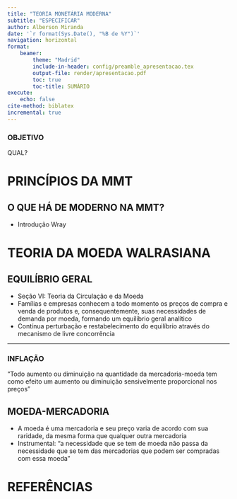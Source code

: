 ```yaml
---
title: "TEORIA MONETÁRIA MODERNA"
subtitle: "ESPECIFICAR"
author: Alberson Miranda
date: '`r format(Sys.Date(), "%B de %Y")`'
navigation: horizontal
format:
    beamer:
        theme: "Madrid"
        include-in-header: config/preamble_apresentacao.tex
        output-file: render/apresentacao.pdf
        toc: true
        toc-title: SUMÁRIO
execute:
    echo: false
cite-method: biblatex
incremental: true
---
```


### OBJETIVO

QUAL?

# PRINCÍPIOS DA MMT

## O QUE HÁ DE MODERNO NA MMT?

- Introdução Wray

# TEORIA DA MOEDA WALRASIANA

## EQUILÍBRIO GERAL

- Seção VI: Teoria da Circulação e da Moeda \cite{walras_leon_compendio_1986}
- Famílias e empresas conhecem a todo momento os preços de compra e venda de produtos e, consequentemente, suas necessidades de demanda por moeda, formando um equilíbrio geral analítico
- Contínua perturbação e restabelecimento do equilíbrio através do mecanismo de livre concorrência

---

### INFLAÇÃO

"Todo aumento ou diminuição na quantidade da mercadoria-moeda tem como efeito um aumento ou diminuição sensivelmente proporcional nos preços"

## MOEDA-MERCADORIA

- A moeda é uma mercadoria e seu preço varia de acordo com sua raridade, da mesma forma que qualquer outra mercadoria
- Instrumental: "a necessidade que se tem de moeda não passa da necessidade que se tem das mercadorias que podem ser compradas com essa moeda"

# REFERÊNCIAS
